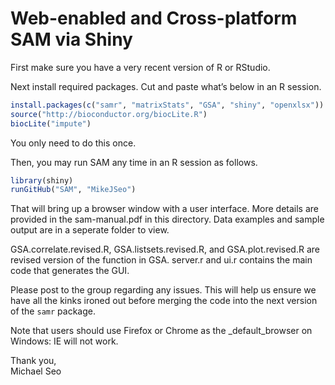 # Web-enabled and Cross-platform SAM via Shiny

First make sure you have a very recent version of R or RStudio.

Next install required packages. Cut and paste what's below in an R session.

```r
install.packages(c("samr", "matrixStats", "GSA", "shiny", "openxlsx"))
source("http://bioconductor.org/biocLite.R")
biocLite("impute")
```
You only need to do this once.

Then, you may run SAM any time in an R session as follows.

```r
library(shiny)
runGitHub("SAM", "MikeJSeo")
```

That will bring up a browser window with a user interface. More details are provided in the sam-manual.pdf in this directory.
Data examples and sample output are in a seperate folder to view. 

GSA.correlate.revised.R, GSA.listsets.revised.R, and GSA.plot.revised.R are revised version of the function in GSA. server.r and ui.r contains the main code that generates the GUI. 

Please post to the group regarding any issues. This will help us ensure we have all the kinks ironed out before merging the code 
into the next version of the `samr` package.

Note that users should use Firefox or Chrome as the _default_browser on Windows: IE will not work. 

Thank you,    
Michael Seo